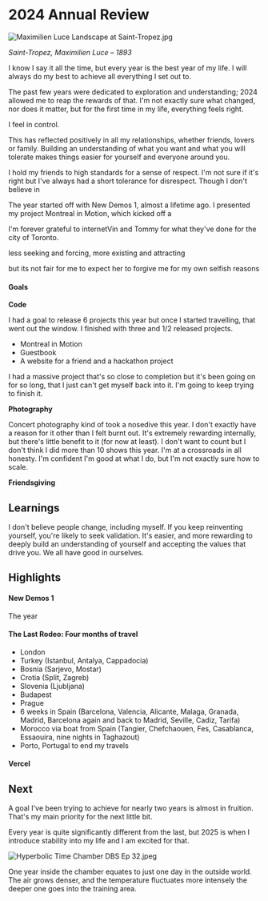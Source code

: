 # 2024 Annual Review

![Maximilien Luce Landscape at Saint-Tropez.jpg](https://res.craft.do/user/full/e641214a-6813-30a3-197b-99e0c353494a/doc/da68ab78-5d69-4fd1-8dac-8412ee0c4df5/75c886ab-afcb-4d2d-80b5-bae5e64bdab0)

_Saint-Tropez, Maximilien Luce – 1893_

I know I say it all the time, but every year is the best year of my life. I will always do my best to achieve all everything I set out to.

The past few years were dedicated to exploration and understanding; 2024 allowed me to reap the rewards of that. I'm not exactly sure what changed, nor does it matter, but for the first time in my life, everything feels right.

I feel in control.

This has reflected positively in all my relationships, whether friends, lovers or family. Building an understanding of what you want and what you will tolerate makes things easier for yourself and everyone around you.

I hold my friends to high standards for a sense of respect. I'm not sure if it's right but I've always had a short tolerance for disrespect. Though I don't believe in

The year started off with New Demos 1, almost a lifetime ago. I presented my project Montreal in Motion, which kicked off a

I'm forever grateful to internetVin and Tommy for what they've done for the city of Toronto.

less seeking and forcing, more existing and attracting

but its not fair for me to expect her to forgive me for my own selfish reasons

#### Goals

**Code**

I had a goal to release 6 projects this year but once I started travelling, that went out the window. I finished with three and 1/2 released projects.

- Montreal in Motion
- Guestbook
- A website for a friend and a hackathon project

I had a massive project that's so close to completion but it's been going on for so long, that I just can't get myself back into it. I'm going to keep trying to finish it.

**Photography**

Concert photography kind of took a nosedive this year. I don't exactly have a reason for it other than I felt burnt out. It's extremely rewarding internally, but there's little benefit to it (for now at least). I don't want to count but I don't think I did more than 10 shows this year. I'm at a crossroads in all honesty. I'm confident I'm good at what I do, but I'm not exactly sure how to scale.

**Friendsgiving**

## Learnings

I don't believe people change, including myself. If you keep reinventing yourself, you're likely to seek validation. It's easier, and more rewarding to deeply build an understanding of yourself and accepting the values that drive you. We all have good in ourselves.

## Highlights

#### New Demos 1

The year

#### The Last Rodeo: Four months of travel

- London
- Turkey (Istanbul, Antalya, Cappadocia)
- Bosnia (Sarjevo, Mostar)
- Crotia (Split, Zagreb)
- Slovenia (Ljubljana)
- Budapest
- Prague
- 6 weeks in Spain (Barcelona, Valencia, Alicante, Malaga, Granada, Madrid, Barcelona again and back to Madrid, Seville, Cadiz, Tarifa)
- Morocco via boat from Spain (Tangier, Chefchaouen, Fes, Casablanca, Essaouira, nine nights in Taghazout)
- Porto, Portugal to end my travels

#### Vercel

## Next

A goal I've been trying to achieve for nearly two years is almost in fruition. That's my main priority for the next little bit.

Every year is quite significantly different from the last, but 2025 is when I introduce stability into my life and I am excited for that.

![Hyperbolic Time Chamber DBS Ep 32.jpeg](https://res.craft.do/user/full/e641214a-6813-30a3-197b-99e0c353494a/doc/da68ab78-5d69-4fd1-8dac-8412ee0c4df5/4097a01d-8c4f-46fb-9b87-0b367eaf25db)

One year inside the chamber equates to just one day in the outside world. The air grows denser, and the temperature fluctuates more intensely the deeper one goes into the training area.
